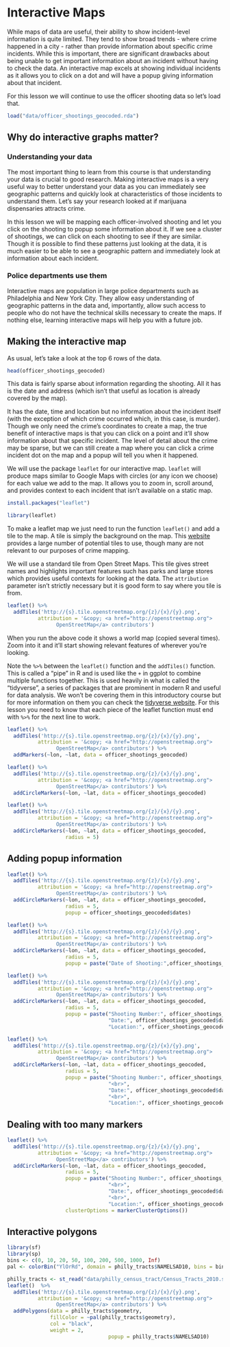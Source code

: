 # Interactive Maps

While maps of data are useful, their ability to show incident-level information is quite limited. They tend to show broad trends - where crime happened in a city - rather than provide information about specific crime incidents. While this is important, there are significant drawbacks about being unable to get important information about an incident without having to check the data. An interactive map excels at showing individual incidents as it allows you to click on a dot and will have a popup giving information about that incident.

For this lesson we will continue to use the officer shooting data so let's load that.

```r
load("data/officer_shootings_geocoded.rda")
```


## Why do interactive graphs matter?

### Understanding your data

The most important thing to learn from this course is that understanding your data is crucial to good research. Making interactive maps is a very useful way to better understand your data as you can immediately see geographic patterns and quickly look at characteristics of those incidents to understand them. Let's say your research looked at if marijuana dispensaries attracts crime. 

In this lesson we will be mapping each officer-involved shooting and let you click on the shooting to popup some information about it. If we see a cluster of shootings, we can click on each shooting to see if they are similar. Though it is possible to find these patterns just looking at the data, it is much easier to be able to see a geographic pattern and immediately look at information about each incident.

### Police departments use them

Interactive maps are population in large police departments such as Philadelphia and New York City. They allow easy understanding of geographic patterns in the data and, importantly, allow such access to people who do not have the technical skills necessary to create the maps. If nothing else, learning interactive maps will help you with a future job. 



## Making the interactive map 

As usual, let's take a look at the top 6 rows of the data.

```r
head(officer_shootings_geocoded)
```

This data is fairly sparse about information regarding the shooting. All it has is the date and address (which isn't that useful as location is already covered by the map). 

It has the date, time and location but  no information about the incident itself (with the exception of which crime occurred which, in this case, is murder). Though we only need the crime's coordinates to create a map, the true benefit of interactive maps is that you can click on a point and it'll show information about that specific incident. The level of detail about the crime may be sparse, but we can still create a map where you can click a crime incident dot on the map and a popup will tell you when it happened.


We will use the package `leaflet` for our interactive map. `leaflet` will produce maps similar to Google Maps with circles (or any icon we choose) for each value we add to the map. It allows you to zoom in, scroll around, and provides context to each incident that isn't available on a static map. 

```r
install.packages("leaflet")
```

```r
library(leaflet)
```

To make a leaflet map we just need to run the function `leaflet()` and add a tile to the map. A tile is simply the background on the map. This [website](https://leaflet-extras.github.io/leaflet-providers/preview/) provides a large number of potential tiles to use, though many are not relevant to our purposes of crime mapping. 

We will use a standard tile from Open Street Maps. This tile gives street names and highlights important features such has parks and large stores which provides useful contexts for looking at the data. The `attribution` parameter isn't strictly necessary but it is good form to say where you tile is from.  

```r
leaflet() %>% 
  addTiles('http://{s}.tile.openstreetmap.org/{z}/{x}/{y}.png', 
          attribution = '&copy; <a href="http://openstreetmap.org">
                OpenStreetMap</a> contributors')
```

When you run the above code it shows a world map (copied several times). Zoom into it and it'll start showing relevant features of wherever you're looking.

Note the `%>%` between the `leaflet()` function and the `addTiles()` function. This is called a "pipe" in R and is used like the `+` in ggplot to combine multiple functions together. This is used heavily in what is called the "tidyverse", a series of packages that are prominent in modern R and useful for data analysis. We won't be covering them in this introductory course but for more information on them you can check the  [tidyverse website](https://www.tidyverse.org/). For this lesson you need to know that each piece of the leaflet function must end with `%>%` for the next line to work. 

```r
leaflet() %>% 
  addTiles('http://{s}.tile.openstreetmap.org/{z}/{x}/{y}.png', 
          attribution = '&copy; <a href="http://openstreetmap.org">
                OpenStreetMap</a> contributors') %>%
  addMarkers(~lon, ~lat, data = officer_shootings_geocoded)
```


```r
leaflet() %>% 
  addTiles('http://{s}.tile.openstreetmap.org/{z}/{x}/{y}.png', 
          attribution = '&copy; <a href="http://openstreetmap.org">
                OpenStreetMap</a> contributors') %>%
  addCircleMarkers(~lon, ~lat, data = officer_shootings_geocoded)
```

```r
leaflet() %>% 
  addTiles('http://{s}.tile.openstreetmap.org/{z}/{x}/{y}.png', 
          attribution = '&copy; <a href="http://openstreetmap.org">
                OpenStreetMap</a> contributors') %>%
  addCircleMarkers(~lon, ~lat, data = officer_shootings_geocoded,
                   radius = 5)
```

## Adding popup information

```r
leaflet() %>% 
  addTiles('http://{s}.tile.openstreetmap.org/{z}/{x}/{y}.png', 
          attribution = '&copy; <a href="http://openstreetmap.org">
                OpenStreetMap</a> contributors') %>%
  addCircleMarkers(~lon, ~lat, data = officer_shootings_geocoded,
                   radius = 5,
                   popup = officer_shootings_geocoded$dates)
```

```r
leaflet() %>% 
  addTiles('http://{s}.tile.openstreetmap.org/{z}/{x}/{y}.png', 
          attribution = '&copy; <a href="http://openstreetmap.org">
                OpenStreetMap</a> contributors') %>%
  addCircleMarkers(~lon, ~lat, data = officer_shootings_geocoded,
                   radius = 5,
                   popup = paste("Date of Shooting:",officer_shootings_geocoded$dates))
```

```r
leaflet() %>% 
  addTiles('http://{s}.tile.openstreetmap.org/{z}/{x}/{y}.png', 
          attribution = '&copy; <a href="http://openstreetmap.org">
                OpenStreetMap</a> contributors') %>%
  addCircleMarkers(~lon, ~lat, data = officer_shootings_geocoded,
                   radius = 5,
                   popup = paste("Shooting Number:", officer_shootings_geocoded$shooting_number,
                                 "Date:", officer_shootings_geocoded$dates,
                                 "Location:", officer_shootings_geocoded$location))
```

```r
leaflet() %>% 
  addTiles('http://{s}.tile.openstreetmap.org/{z}/{x}/{y}.png', 
          attribution = '&copy; <a href="http://openstreetmap.org">
                OpenStreetMap</a> contributors') %>%
  addCircleMarkers(~lon, ~lat, data = officer_shootings_geocoded,
                   radius = 5,
                   popup = paste("Shooting Number:", officer_shootings_geocoded$shooting_number,
                                 "<br>",
                                 "Date:", officer_shootings_geocoded$dates,
                                 "<br>",
                                 "Location:", officer_shootings_geocoded$location))
```

## Dealing with too many markers


```r
leaflet() %>% 
  addTiles('http://{s}.tile.openstreetmap.org/{z}/{x}/{y}.png', 
          attribution = '&copy; <a href="http://openstreetmap.org">
                OpenStreetMap</a> contributors') %>%
  addCircleMarkers(~lon, ~lat, data = officer_shootings_geocoded,
                   radius = 5,
                   popup = paste("Shooting Number:", officer_shootings_geocoded$shooting_number,
                                 "<br>",
                                 "Date:", officer_shootings_geocoded$dates,
                                 "<br>",
                                 "Location:", officer_shootings_geocoded$location),
                   clusterOptions = markerClusterOptions())
```


## Interactive polygons

```r
library(sf)
library(sp)
bins <- c(0, 10, 20, 50, 100, 200, 500, 1000, Inf)
pal <- colorBin("YlOrRd", domain = philly_tracts$NAMELSAD10, bins = bins)

philly_tracts <- st_read("data/philly_census_tract/Census_Tracts_2010.shp")
leaflet()  %>% 
  addTiles('http://{s}.tile.openstreetmap.org/{z}/{x}/{y}.png', 
          attribution = '&copy; <a href="http://openstreetmap.org">
                OpenStreetMap</a> contributors') %>%
  addPolygons(data = philly_tracts$geometry,
              fillColor = ~pal(philly_tracts$geometry),
              col = "black",
              weight = 2,
                                 popup = philly_tracts$NAMELSAD10)
```

